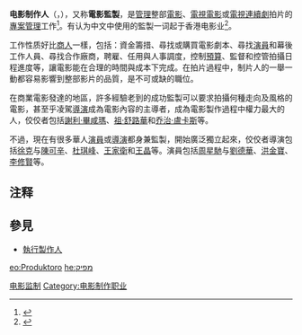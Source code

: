{{增加来源|time=2019-02-23}}
{{NoteTA
|G1=People
|T=zh-hk:電影監製;zh-tw:電影製片;
|1=zh-hk:電影監製;zh-tw:電影製片;
|2=zh-cn:制片人;zh-hk:監製;zh-tw:製作人;
}}

'''电影制作人'''（{{lang-en|Film producer}}，{{lang-ja|映画プロデューサー}}），又称'''電影監製'''，是[[管理|管理]]整部[[電影|電影]]、[[電視電影|電視電影]]或[[電視連續劇|電視連續劇]]拍片的[[專案管理|專案管理]]工作<ref>{{Cite web |url=http://mini.eastday.com/bdmip/171215150840736.html# |title=电影电视的“监制、导演、制片人”到底是什么？ |accessdate=2019-02-24 |author= |date=2017-12-15 |work= |publisher=东方头条网站 |language=Zh-hans |archive-url=https://web.archive.org/web/20190224173431/http://mini.eastday.com/bdmip/171215150840736.html |archive-date=2019-02-24 |dead-url=yes }}</ref>。有认为中文中使用的監製一词起于香港电影业<ref>{{Cite web |url=https://www.sohu.com/a/150880943_662944 |title=直击上影节丨监制、制片人、选角导演和副导演到底有什么区别？ |accessdate=2019-02-24 |author= |date=2017-06-21 |work= |publisher=搜狐网 |language=Zh-hans |archive-date=2019-02-24 |archive-url=https://web.archive.org/web/20190224115801/https://www.sohu.com/a/150880943_662944 |dead-url=no }}</ref>。

工作性质好比[[商人|商人]]一樣，包括：資金籌措、尋找或購買電影劇本、尋找[[演員|演員]]和幕後工作人員、尋找合作廠商，聘雇、任用與人事調度，控制[[預算|預算]]、監督和控管拍攝日程進度等，讓電影能在合理的時間與成本下完成。在拍片過程中，制片人的一舉一動都容易影響到整部影片的品質，是不可或缺的職位。

在商業電影發達的地區，許多經驗老到的成功監製可以要求拍攝何種走向及風格的電影，甚至乎凌駕[[電影導演|導演]]成為電影內容的主導者，成為電影製作過程中權力最大的人，佼佼者包括[[謝利·畢咸瑪|謝利·畢咸瑪]]、[[祖·舒路華|祖·舒路華]]和[[乔治·盧卡斯|乔治·盧卡斯]]等。

不過，現在有很多華人[[演員|演員]]或[[導演|導演]]都身兼監製，開始廣泛獨立起來，佼佼者導演包括[[徐克|徐克]]与[[陳可辛|陳可辛]]、[[杜琪峰|杜琪峰]]、[[王家衛|王家衛]]和[[王晶|王晶]]等。演員包括[[周星馳|周星馳]]与[[劉德華|劉德華]]、[[洪金寶|洪金寶]]、[[李修賢|李修賢]]等。

== 注释 ==

{{Reflist}}

==參見==
* [[執行製作人|執行製作人]]

[[Category:电影监制|]]

[[eo:Produktoro|eo:Produktoro]]
[[he:מפיק|he:מפיק]]
[[Category:电影制作职业|Category:电影制作职业]]